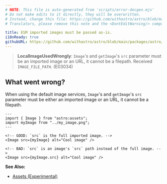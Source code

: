 ```yaml
---
# NOTE: This file is auto-generated from 'scripts/error-docgen.mjs'
# Do not make edits to it directly, they will be overwritten.
# Instead, change this file: https://github.com/withastro/astro/blob/main/packages/astro/src/core/errors/errors-data.ts
# Translators, please remove this note and the <DontEditWarning/> component.

title: ESM imported images must be passed as-is.
i18nReady: true
githubURL: https://github.com/withastro/astro/blob/main/packages/astro/src/core/errors/errors-data.ts
---
```


<DontEditWarning />


> **LocalImageUsedWrongly**: `Image`'s and `getImage`'s `src` parameter must be an imported image or an URL, it cannot be a filepath. Received `IMAGE_FILE_PATH`. (E03034)

## What went wrong?
When using the default image services, `Image`'s and `getImage`'s `src` parameter must be either an imported image or an URL, it cannot be a filepath.

```astro
---
import { Image } from "astro:assets";
import myImage from "../my_image.png";
---

<!-- GOOD: `src` is the full imported image. -->
<Image src={myImage} alt="Cool image" />

<!-- BAD: `src` is an image's `src` path instead of the full image. -->
<Image src={myImage.src} alt="Cool image" />
```

**See Also:**
-  [Assets (Experimental)](/en/guides/assets/)


